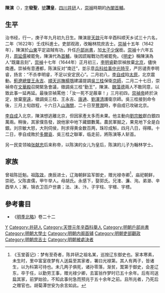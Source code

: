 '''陳演'''（{{bd|？||1644年|catIdx=C陳}}），[[表字|字]]'''發聖'''，[[號|號]]'''讚皇'''，[[四川|四川]][[井研|井研]]人，[[崇禎|崇禎]]時期的[[內閣首輔|內閣首輔]]。

==生平==
治书经，行一，庚子年九月初九日生。陳演是[[天啟|天啟]]元年辛酉科顺天乡试三十六名，二年（1622年）壬戌科進士。吏部观政，改翰林院庶吉士。[[崇禎|崇禎]]十五年（1642年），陳演於[[山東|山東]]平定盜賊有功，升任[[戶部尚書|戶部尚書]]，加[[太子少保|太子少保]]銜。[[崇禎|崇禎]]十六年五月，[[周延儒|周延儒]]被罷免，陳演代為[[首輔|首輔]]，後因謊報戰功而被罷免。《[[明史|明史]]》稱陳演為人“既庸且刻”，[[崇禎|崇禎]]十七年（1644年）正月初三，[[李明睿|李明睿]]勸崇禎放棄[[北京|北京]]，儘快南遷。崇禎有意遷都，陈演反对“南迁”，並示意[[兵科|兵科]][[给事中|给事中]][[光時亨|光時亨]]，严厉谴责李明睿，扬言：“不杀李明睿，不足以安定民心”。二月初八，[[李自成|李自成]]陷[[太原|太原]]，北京震動。[[薊遼總督|薊遼總督]][[王永吉_(政治人物)|王永吉]]、[[順天巡撫|順天巡撫]][[楊鶚|楊鶚]]建議提調[[吳三桂|吳三桂]]保衛[[京師|京師]]，二月二十七日，崇禎帝在[[文華殿|文華殿]]召開緊急會議，徵調吳三桂“勤王”，陳演、[[魏藻德|魏藻德]]兩人不敢同意，以致此事一延再延。最後崇禎罵他：「汝一死不足蔽辜！」三月初四，[[崇禎帝|崇禎帝]]終於決定，放棄[[寧遠|寧遠]]，徵調吳三桂、王永吉、[[唐通|唐通]]、[[劉澤清|劉澤清]]護衛京師。吳三桂接到命令後，三月上旬啟程，十六日入[[山海關|山海關]]，二十日至[[豐潤|豐潤]]時，李自成已攻破北京。

[[李自成|李自成]]入北京，陳演想逃離北京，但因家產太多而未果。他主動向[[劉宗敏|劉宗敏]]獻白銀四萬兩。稍後，其家僕告發，說他家中地下藏銀數萬。農民軍掘之，果見地下全是白銀。刘宗敏大怒，大刑伺侯，刑求得黄金数百两，珠珍成斛，四月八日，得釋。十二日，李自成敗於[[多爾袞|多爾袞]]、吳三桂之聯軍，临走前，將陈演等人斩首。

另一民变领袖[[张献忠|张献忠]]后来称帝，以陈演的女儿为皇后，陈演的儿子为翰林学士。

==家族==
曾祖陈廷魁。祖[[陈效_(井研)|陈效]]，庚辰进士，辽海朝鲜监军御史，赠光禄寺卿<ref>《玉堂荟记》：梦有至奇者，陈井研之祖名某，巡按辽东御史也。家本寒素，未生时，里中富室夜梦有人送扁至其家者，署曰光禄第。其人有两子，皆诸生，以为科第可待也。未几两子俱死，诸孙零落，渐贫，鬻第于御史，会差辽东，卒于任，以勤劳王事，赠光禄少卿，去富翁作梦时已五十余年。后有司送扁其家，前梦始验，不知此事何急而预兆于五十余年之前。且所兆者，乃死后之赠官也。胡菊潭世安为余言如此。</ref>，庙祀朝鲜，崇祀。父陈直儒，甲午举人。母胡氏。永感下，娶郭氏。兄㴶、濂、洵。弟瀄、辛酉举人；澥，锦衣卫百户世袭；法、沫、汴。子宇柱、宇榗、宇標。

==參考書目==
{{reflist}}
* 《[[明季北略|明季北略]]》卷二十二

{{start box}}
{{s-off}}
{{succession box|[[周延儒|周延儒]]|[[蒋德璟|蒋德璟]]|[[明朝内阁|明朝内阁]][[明朝内阁首辅|首輔]]|1643年-1644年}}
{{end box}}

{{明朝首輔}}
{{天啓二年壬戌科殿試金榜}}

{{Authority control}}

{{DEFAULTSORT:Chen陳}}
[[Category:陳姓|Y]]
[[Category:井研人|Category:井研人]]
[[Category:天啓元年辛酉科舉人|Category:天啓元年辛酉科舉人]]
[[Category:明朝戶部尚書|Category:明朝戶部尚書]]
[[Category:明朝大學士|Category:明朝大學士]]
[[Category:明朝内阁首辅|Category:明朝内阁首辅]]
[[Category:明朝吏部觀政|Category:明朝吏部觀政]]
[[Category:明朝庶吉士|Category:明朝庶吉士]]
[[Category:明朝被處決者|Category:明朝被處決者]]